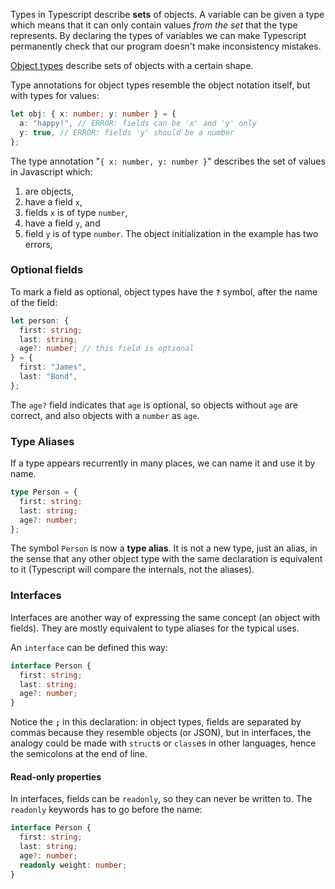 
Types in Typescript describe **sets** of objects. A variable can be given a type which means that it can only contain values _from the set_ that the type represents. By declaring the types of variables we can make Typescript permanently check that our program doesn't make inconsistency mistakes.

[Object types](https://www.typescriptlang.org/docs/handbook/2/objects.html) describe sets of objects with a certain shape.

Type annotations for object types resemble the object notation itself, but with types for values:

```typescript
let obj: { x: number; y: number } = {
  a: "happy!", // ERROR: fields can be 'x' and 'y' only
  y: true, // ERROR: fields 'y' should be a number
};
```

The type annotation "`{ x: number, y: number }`" describes the set of values in Javascript which:

1. are objects,
2. have a field `x`,
3. fields `x` is of type `number`,
4. have a field `y`, and
5. field `y` is of type `number`.
   The object initialization in the example has two errors,

### Optional fields

To mark a field as optional, object types have the **`?`** symbol, after the name of the field:

```typescript
let person: {
  first: string;
  last: string;
  age?: number; // this field is optional
} = {
  first: "James",
  last: "Bond",
};
```

The `age?` field indicates that `age` is optional, so objects without `age` are correct, and also objects with a `number` as `age`.

### Type Aliases

If a type appears recurrently in many places, we can name it and use it by name.

```typescript
type Person = {
  first: string;
  last: string;
  age?: number;
};
```

The symbol `Person` is now a **type alias**. It is not a new type, just an alias, in the sense that any other object type with the same declaration is equivalent to it (Typescript will compare the internals, not the aliases).

### Interfaces

Interfaces are another way of expressing the same concept (an object with fields). They are mostly equivalent to type aliases for the typical uses.

An `interface` can be defined this way:

```typescript
interface Person {
  first: string;
  last: string;
  age?: number;
}
```

Notice the **`;`** in this declaration: in object types, fields are separated by commas because they resemble objects (or JSON), but in interfaces, the analogy could be made with `struct`s or `class`es in other languages, hence the semicolons at the end of line.

#### Read-only properties

In interfaces, fields can be `readonly`, so they can never be written to. The `readonly` keywords has to go before the name:

```typescript
interface Person {
  first: string;
  last: string;
  age?: number;
  readonly weight: number;
}
```
